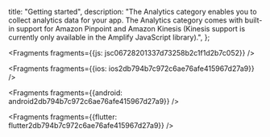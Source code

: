   title: "Getting started",
  description: "The Analytics category enables you to collect analytics data for your app. The Analytics category comes with built-in support for Amazon Pinpoint and Amazon Kinesis (Kinesis support is currently only available in the Amplify JavaScript library).",
};






<Fragments fragments={{js: jsc06728201337d73258b2c1f1d2b7c052}} />



<Fragments fragments={{ios: ios2db794b7c972c6ae76afe415967d27a9}} />



<Fragments fragments={{android: android2db794b7c972c6ae76afe415967d27a9}} />



<Fragments fragments={{flutter: flutter2db794b7c972c6ae76afe415967d27a9}} />
